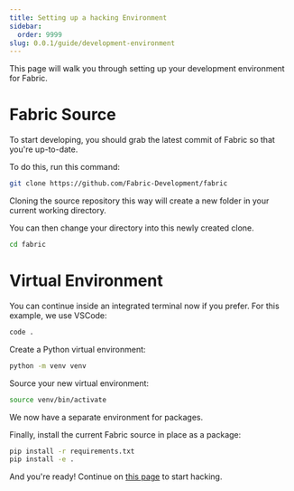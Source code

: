 ```yaml
---
title: Setting up a hacking Environment
sidebar:
  order: 9999
slug: 0.0.1/guide/development-environment
---
```



This page will walk you through setting up your development environment for Fabric.

# Fabric Source

To start developing, you should grab the latest commit of Fabric so that you're up-to-date.

To do this, run this command:

```bash
git clone https://github.com/Fabric-Development/fabric
```

<Aside>
  Cloning the source repository this way will create a new folder in your current working directory.

  You can then change your directory into this newly created clone.

  ```bash
  cd fabric
  ```
</Aside>

# Virtual Environment

<Aside>
  You can continue inside an integrated terminal now if you prefer. For this example, we use VSCode:

  ```bash
  code .
  ```
</Aside>

Create a Python virtual environment:

```bash
python -m venv venv
```

Source your new virtual environment:

```bash
source venv/bin/activate
```

We now have a separate environment for packages.

Finally, install the current Fabric source in place as a package:

```bash
pip install -r requirements.txt
pip install -e .
```

And you're ready! Continue on [this page](./hacking-guide.mdx) to start hacking.
